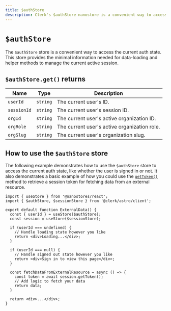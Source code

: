 ```yaml
---
title: $authStore
description: Clerk's $authStore nanostore is a convenient way to access the current auth state.
---
```


# `$authStore`

The `$authStore` store is a convenient way to access the current auth state. This store provides the minimal information needed for data-loading and helper methods to manage the current active session.

## `$authStore.get()` returns

| Name | Type | Description |
| --- | --- | --- |
| `userId` | `string` | The current user's ID. |
| `sessionId` | `string` | The current user's session ID. |
| `orgId` | `string` | The current user's active organization ID. |
| `orgRole` | `string` | The current user's active organization role. |
| `orgSlug` | `string` | The current user's organization slug. |

## How to use the `$authStore` store

The following example demonstrates how to use the `$authStore` store to access the current auth state, like whether the user is signed in or not. It also demonstrates a basic example of how you could use the [`getToken()`](/docs/references/javascript/session#get-token) method to retrieve a session token for fetching data from an external resource.

```tsx filename="components/external-data.tsx"
import { useStore } from '@nanostores/react';
import { $authStore, $sessionStore } from '@clerk/astro/client';

export default function ExternalData() {
  const { userId } = useStore($authStore);
  const session = useStore($sessionStore);

  if (userId === undefined) {
    // Handle loading state however you like
    return <div>Loading...</div>;
  }

  if (userId === null) {
    // Handle signed out state however you like
    return <div>Sign in to view this page</div>;
  }

  const fetchDataFromExternalResource = async () => {
    const token = await session.getToken();
    // Add logic to fetch your data
    return data;
  }

  return <div>...</div>;
}
```
